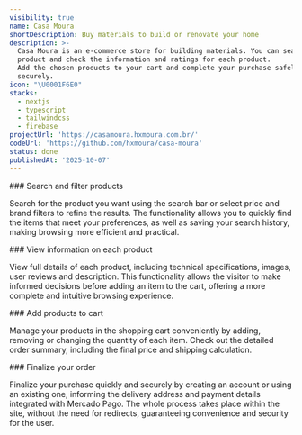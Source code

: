 ```yaml
---
visibility: true
name: Casa Moura
shortDescription: Buy materials to build or renovate your home
description: >-
  Casa Moura is an e-commerce store for building materials. You can search for the
  product and check the information and ratings for each product.
  Add the chosen products to your cart and complete your purchase safely.
  securely.
icon: "\U0001F6E0️"
stacks:
  - nextjs
  - typescript
  - tailwindcss
  - firebase
projectUrl: 'https://casamoura.hxmoura.com.br/'
codeUrl: 'https://github.com/hxmoura/casa-moura'
status: done
publishedAt: '2025-10-07'
---
```


<Section className="space-y-7">
   ### Search and filter products

Search for the product you want using the search bar or select price and brand filters to refine the results. The functionality allows you to quickly find the items that meet your preferences, as well as saving your search history, making browsing more efficient and practical.

<ImageView imageUrl="/casa-moura01.png" />
</Section>

<Section className="space-y-7">
### View information on each product

View full details of each product, including technical specifications, images, user reviews and description. This functionality allows the visitor to make informed decisions before adding an item to the cart, offering a more complete and intuitive browsing experience.

<ImageView imageUrl="/casa-moura02.png" />

</Section>

<Section className="space-y-7">
### Add products to cart

Manage your products in the shopping cart conveniently by adding, removing or changing the quantity of each item. Check out the detailed order summary, including the final price and shipping calculation.

<ImageView imageUrl="/casa-moura03.png" />

</Section>

<Section className="space-y-7">
### Finalize your order

Finalize your purchase quickly and securely by creating an account or using an existing one, informing the delivery address and payment details integrated with Mercado Pago. The whole process takes place within the site, without the need for redirects, guaranteeing convenience and security for the user.

<ImageView imageUrl="/casa-moura04.png" />

</Section>
